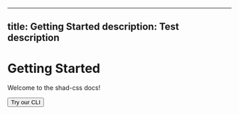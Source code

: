 
---
title: Getting Started
description: Test description
---

# Getting Started

Welcome to the shad-css docs!

<Button>Try our CLI</Button>
